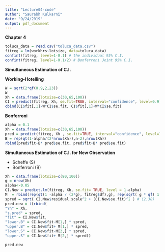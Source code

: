 ```yaml
---
title: "Lecture04-code"
author: "Saurabh Kulkarni"
date: "9/24/2019"
output: pdf_document
---
```


**Chapter 4**

```r
toluca_data = read.csv("toluca_data.csv")
fitreg = lm(workhrs~lotsize, data=toluca_data)
confint(fitreg, level=1-0.1) # the individual 95% C.I. 
confint(fitreg, level=1-0.1/2) # Bonferroni Joint 95% C.I.
```

**Simultaneous Estimation of C.I.**

**Working-Hotelling**

```r
W = sqrt(2*qf(0.9,2,23))
W
Xh = data.frame(lotsize=c(30,65,100))
CI = predict(fitreg, Xh, se.fit=TRUE, interval="confidence", level=0.9)
cbind(CI$fit[,1]-W*CI$se.fit, CI$fit[,1]+W*CI$se.fit)
```

**Bonferroni**

```r
alpha = 0.1
Xh = data.frame(lotsize=c(30,65,100))
pred = predict(fitreg, Xh , se.fit=TRUE, interval="confidence", level=1-alpha)
B = rep(qt(1-alpha/(2*nrow(Xh)),n-2),nrow(Xh))
rbind(pred$fit-B* pred$se.fit, pred$fit+B* pred$se.fit)
```

**Simultaneous Estimation of C.I. for New Observation**

- Scheffe (S)
- Bonferroni (B)

```r
Xh = data.frame(lotsize=c(80,100))
g = nrow(Xh)
alpha<-0.05
CI.New = predict.lm(fitreg, Xh, se.fit= TRUE, level = 1-alpha)
M  = rbind(rep(qt(1 -alpha / (2*g), fitreg$df),g), rep(sqrt( g * qf( 1 -alpha, g, fitreg$df)),g))
spred = sqrt( CI.New$residual.scale^2 + (CI.New$se.fit)^2 ) # (2.38)
pred.new = t(rbind(
"Yh" = Xh,
"s.pred" = spred,
"fit" = CI.New$fit,
"lower.B" = CI.New$fit-M[1,] * spred,
"upper.B" = CI.New$fit+ M[1,] * spred,
"lower.S" = CI.New$fit-M[2,] * spred,
"upper.S" = CI.New$fit+ M[2,] * spred))

pred.new

```


```r
```


```r
```


```r
```


```r
```


```r
```

